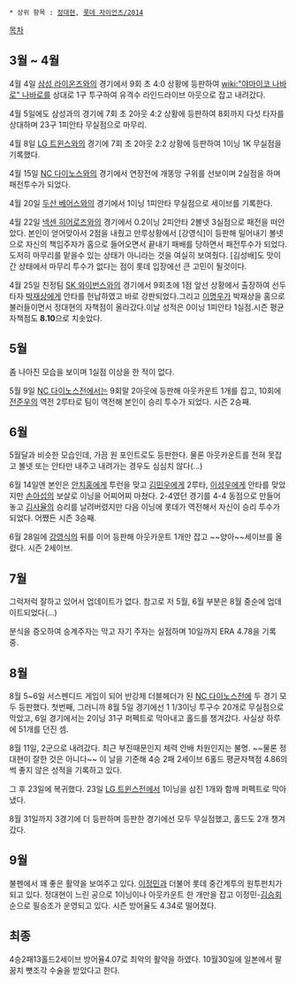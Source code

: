  * 상위 항목 : [[정대현]], [[롯데 자이언츠/2014]]

[[목차]]
== 3월 ~ 4월 ==
4월 4일 [[삼성 라이온즈]]와의 경기에서 9회 초 4:0 상황에 등판하여 [[wiki:"야마이코 나바로" 나바로]]를 상대로 1구 투구하여 유격수 라인드라이브 아웃으로 잡고 내려갔다.

4월 5일에도 삼성과의 경기에 7회 초 2아웃 4:2 상황에 등판하여 8회까지 다섯 타자를 상대하며 23구 1피안타 무실점으로 마무리.

4월 8일 [[LG 트윈스]]와의 경기에 7회 초 2아웃 2:2 상황에 등판하여 1이닝 1K 무실점을 기록했다.

4월 15일 [[NC 다이노스]]와의 경기에서 연장전에 개똥망 구위를 선보이며 2실점을 하며 패전투수가 되었다.

4월 20일 [[두산 베어스]]와의 경기에서 1이닝 1피안타 무실점으로 세이브를 기록한다.

4월 22일 [[넥센 히어로즈]]와의 경기에서 0.2이닝 2피안타 2볼넷 3실점으로 패전을 떠안았다. 본인이 얻어맞아서 2점을 내줬고 만루상황에서 [강영식]이 등판해 밀어내기 볼넷으로 자신의 책임주자가 홈으로 들어오면서 끝내기 패배를 당하면서 패전투수가 되었다. 도저히 마무리를 맡을수 있는 상태가 아니라는 것을 여실히 보여줬다. [김성배]도 맛이 간 상태에서 마무리 투수가 없다는 점이 롯데 입장에선 큰 고민이 될것이다.

4월 25일 친정팀 [[SK 와이번스]]와의 경기에서 9회초에 1점 앞선 상황에서 출장하여 선두타자 [[박재상]]에게 안타를 헌납하였고 바로 강판되었다.그리고 [[이명우]]가 박재상을 홈으로 불러들이면서 정대현의 자책점이 올라갔다.이날 성적은 0이닝 1피안타 1실점.시즌 평균자책점도 '''8.10'''으로 치솟았다.

== 5월 ==
좀 나아진 모습을 보이며 1실점 이상을 한 적이 없다.

5월 9일 [[NC 다이노스]]전에서는 9회말 2아웃에 등판해 아웃카운트 1개를 잡고, 10회에 [[전준우]]의 역전 2루타로 팀이 역전해 본인이 승리 투수가 되었다. 시즌 2승째.

== 6월 ==
5월달과 비슷한 모습인데, 가끔 원 포인트로도 등판한다. 물론 아웃카운트를 전혀 못잡고 볼넷 또는 안타만 내주고 내려가는 경우도 심심치 않다(...)

6월 14일엔 본인은 [[안치홍]]에게 투런을 맞고 [[김민우(야구선수)|김민우]]에게 2루타, [[이성우]]에게 안타를 맞았지만 [[손아섭]]의 보살로 이닝을 어찌어찌 마쳤다. 2-4였던 경기를 4-4 동점으로 만들어놓고 [[김사율]]의 승리를 날려버렸지만 다음 이닝에 롯데가 역전해서 자신이 승리 투수가 되었다. 어쨌든 시즌 3승째.

6월 28일에 [[강영식]]의 뒤를 이어 등판해 아웃카운트 1개만 잡고 ~~양아~~세이브를 올렸다. 시즌 2세이브.

== 7월 ==
그럭저럭 잘하고 있어서 업데이트가 없다. 참고로 저 5월, 6월 부분은 8월 중순에 업데이트되었다(...)

분식을 증오하여 승계주자는 막고 자기 주자는 실점하며 10일까지 ERA 4.78을 기록 중.

== 8월 ==
8월 5~6일 서스펜디드 게임이 되어 반강제 더블헤더가 된 [[NC 다이노스]]전에 두 경기 모두 등판했다. 첫번째, 그러니까 8월 5일 경기에선 1 1/3이닝 투구수 20개로 무실점으로 막았고, 6일 경기에서는 2이닝 31구 퍼펙트로 막아내고 홀드를 챙겨갔다. 사실상 하루에 51개를 던진 셈. 

8월 11일, 2군으로 내려갔다. 최근 부진때문인지 체력 안배 차원인지는 불명. ~~물론 정대현이 잘한 것은 아니다~~ 이 날을 기준해 4승 2패 2세이브 6홀드 평균자책점 4.86의 썩 좋지 않은 성적을 기록하고 있다. 

그 후 23일에 복귀했다. 23일 [[LG 트윈스]]전에서 1이닝을 삼진 1개와 함께 퍼펙트로 막아냈다.

8월 31일까지 3경기에 더 등판하며 등판한 경기에선 모두 무실점했고, 홀드도 2개 챙겨갔다.

== 9월 ==
불펜에서 꽤 좋은 활약을 보여주고 있다. [[이정민]]과 더불어 롯데 중간계투의 원투펀치가 되고 있다. 정대현이 느린 공으로 1이닝이나 아웃카운트 한 개만을 잡고 이정민-[[김승회]] 순으로 필승조가 운영되고 있다. 시즌 방어율도 4.34로 떨어졌다.

== 최종 ==
4승2패13홀드2세이브 방어율4.07로 최악의 활약을 하였다.
10월30일에 일본에서 팔꿈치 뼛조각 수술을 받았다고 한다.
